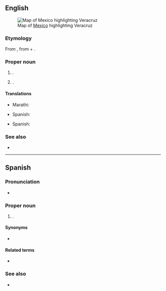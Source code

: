 {{also|Vera Cruz}}
==English==
[[File:Mexico map, MX-VER.svg|thumb|Map of [[Mexico]] highlighting Veracruz]]

===Etymology===
From {{bor|en|es|Veracruz}}, from {{m|es|vero|vera|t=true}} + {{m|es|cruz|t=cross}}.

===Proper noun===
{{en-proper noun}}

# {{place|en|coastal state|in southeastern|c/Mexico}}.
# {{place|en|city|s/Veracruz|c/Mexico}}.

====Translations====
{{trans-top|state of Mexico}}
* Marathi: {{t|mr|वेराक्रुज|n}}
{{trans-mid}}
* Spanish: {{t+|es|Veracruz|f}}
{{trans-bottom}}

{{trans-top|city in Mexico}}
{{trans-mid}}
* Spanish: {{t|es|Veracruz}}
{{trans-bottom}}

===See also===
* {{pedialite}}

----

==Spanish==

===Pronunciation===
* {{es-IPA}}

===Proper noun===
{{es-proper noun|f}}

# {{place|es|state|c/Mexico}}.

====Synonyms====
* {{l|es|VC}} {{qualifier|abbreviation}}

====Related terms====
* {{l|es|veracruzano}}

===See also===
* {{pedialite|lang=es}}